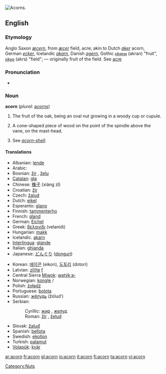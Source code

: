 [[Image:Quercus_falcata_acorns.jpg|thumb|right|Acorns.]]
{{wikipedia}}
==English==

===Etymology===
Anglo Saxon ''[[æcern]]'', from ''[[æcer]]'' field, acre; akin to Dutch ''[[aker]]'' acorn, German ''[[ecker]]'', Icelandic ''[[akarn]]'', Danish ''[[agern]]'', Gothic [[𐌰𐌺𐍂𐌰𐌽]] (akran) "fruit", [[𐌰𐌺𐍂𐍃]] (akrs) "field"; — originally fruit of the field. See [[acre]]

===Pronunciation===
*{{audio|en-us-acorn.ogg|Audio (US)}}

===Noun===
'''acorn''' (''plural:'' [[acorns]])

# The fruit of the oak, being an oval nut growing in a woody cup or cupule.
# {{nautical}} A cone-shaped piece of wood on the point of the spindle above the vane, on the mast-head.
# {{context|zoology}} See ''[[acorn-shell]]''.

====Translations====
{{top}}
*Albanian: [[lende]] {{f}}
*Arabic: {{ARchar|[[بلوط]]}} {{unicode|(ballú:ʈ)}} {{m}}
*Bosnian: [[žir]] {{m}}, [[želu]] {{m}}
*[[Catalan]]: [[gla]] {{f}}
*Chinese: [[橡子]] (xiàng zǐ)
*Croatian: [[žir]] {{m}}
*Czech: [[žalud]] {{m}}
*Dutch: [[eikel]] {{m}}
*Esperanto: [[glano]]
*Finnish: [[tammenterho]]
*French: [[gland]] {{m}}
*German: [[Eichel]] {{f}}
*Greek: [[βελανίδι]] (velanídi)
*Hungarian: [[makk]]
*Icelandic. [[akarn]] {{n}}
*[[Interlingua]]: [[glande]]
*Italian: [[ghianda]] {{f}}
*Japanese: [[どんぐり]] ([[donguri]])
{{mid}}
*Korean: [[에이콘]] (eikon), [[도토리]] (dotori)
*Latvian: [[zīlīte]] [[f]]
*Central Sierra [[Miwok]]: [[watýkˑa-]]
*Norwegian: [[kongle]] {{m}}/{{f}}
*Polish: [[żołądź]] {{m}}
*Portuguese: [[bolota]] {{f}}
*Russian: [[жёлудь]] (žólud’) {{m}}
*Serbian:
*:Cyrillic: [[жир]] {{m}}, [[желуд]] {{m}}
*:Roman: [[žir#Serbian|žir]] {{m}}, [[želud]] {{m}}
*Slovak: [[žaluď]] {{m}}
*Spanish: [[bellota]] {{f}}
*Swedish: [[ekollon]]
*Turkish: [[palamut]]
*[[Volapük]]: [[kvär]]
{{bottom}}

[[Category:Nuts]]

[[ar:acorn]]
[[fr:acorn]]
[[gl:acorn]]
[[io:acorn]]
[[it:acorn]]
[[fi:acorn]]
[[ta:acorn]]
[[vi:acorn]]